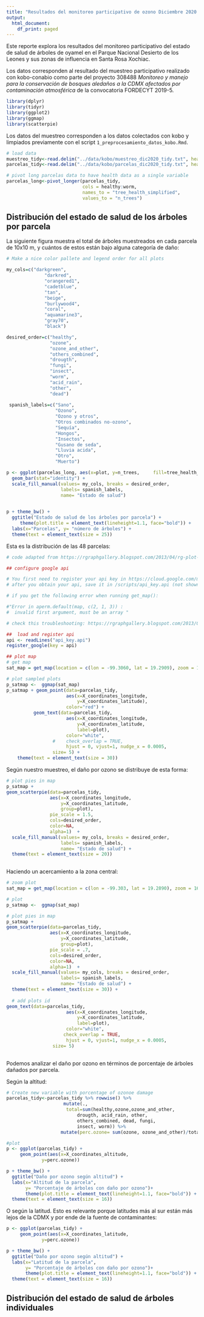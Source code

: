 ```yaml
---
title: "Resultados del monitoreo participativo de ozono Diciembre 2020 - Enero 2021"
output:
  html_document:
    df_print: paged
---
```


Este reporte explora los resultados del monitoreo participativo del estado de salud de árboles de oyamel en el Parque Nacional Desierto de los Leones y sus zonas de influencia en Santa Rosa Xochiac.

Los datos corresponden al resultado del muestreo participativo realizado con kobo-conabio como parte del proyecto 308488 *Monitoreo y manejo para la conservación de bosques aledaños a la CDMX afectados por contaminación atmosférica* de la convocatoria FORDECYT 2019-5.

```r
library(dplyr)
library(tidyr)
library(ggplot2)
library(ggmap)
library(scatterpie)
```

Los datos del muestreo corresponden a los datos colectados con kobo y limpiados previamente con el script `1_preprocesamiento_datos_kobo.Rmd`.

```r
# load data
muestreo_tidy<-read.delim("../data/kobo/muestreo_dic2020_tidy.txt", header = TRUE)
parcelas_tidy<-read.delim("../data/kobo/parcelas_dic2020_tidy.txt", header = TRUE)

# pivot long parcelas data to have health data as a single variable
parcelas_long<-pivot_longer(parcelas_tidy, 
                            cols = healthy:worm, 
                            names_to = "tree_health_simplified",
                            values_to = "n_trees")
```

## Distribución del estado de salud de los árboles por parcela

La siguiente figura muestra el total de árboles muestreados en cada parcela de 10x10 m, y cuántos de estos están bajo alguna categoría de daño:

```r
# Make a nice color pallete and legend order for all plots

my_cols=c("darkgreen", 
              "darkred", 
              "orangered1", 
              "cadetblue", 
              "tan", 
              "beige", 
              "burlywood4", 
              "coral", 
              "aquamarine3", 
              "gray70", 
              "black")

desired_order=c("healthy", 
                "ozone", 
                "ozone_and_other", 
                "others_combined", 
                "drougth", 
                "fungi", 
                "insect", 
                "worm", 
                "acid_rain", 
                "other", 
                "dead")
  
 spanish_labels=c("Sano", 
                  "Ozono", 
                  "Ozono y otros", 
                  "Otros combinados no-ozono", 
                  "Sequía", 
                  "Hongos", 
                  "Insectos", 
                  "Gusano de seda", 
                  "Lluvia acida", 
                  "Otro", 
                  "Muerto")

```



```r
p <- ggplot(parcelas_long, aes(x=plot, y=n_trees,     fill=tree_health_simplified)) +
  geom_bar(stat="identity") +
  scale_fill_manual(values= my_cols, breaks = desired_order,
                    labels= spanish_labels,
                    name= "Estado de salud") 
  

p + theme_bw() +
  ggtitle("Estado de salud de los árboles por parcela") + 
     theme(plot.title = element_text(lineheight=1.1, face="bold")) +
  labs(x="Parcelas", y= "número de árboles") +
  theme(text = element_text(size = 25)) 

```

Esta es la distribución de las 48 parcelas:

```r

# code adapted from https://rgraphgallery.blogspot.com/2013/04/rg-plot-pie-over-google-map.html

## configure google api

# You first need to register your api key in https://cloud.google.com/maps-platform/#get-started and follow instructions. The geocoding API is a free service, but you nevertheless need to associate a credit card with the account. Please note that the Google Maps API is not a free service. There is a free allowance of 40,000 calls to the geocoding API per month, and beyond that calls are $0.005 each.
# after you obtain your api, save it in /scripts/api_key.api (not shown in this repo por obvious reasons).

# if you get the following error when running get_map():

#"Error in aperm.default(map, c(2, 1, 3)) : 
#  invalid first argument, must be an array " 

# check this troubleshooting: https://rgraphgallery.blogspot.com/2013/04/rg-plot-pie-over-google-map.html

##  load and register api
api <- readLines("api_key.api")
register_google(key = api)

## plot map
# get map
sat_map = get_map(location = c(lon = -99.3060, lat = 19.2909), zoom = 14, maptype = 'satellite', source = "google")

# plot sampled plots
p_satmap <-  ggmap(sat_map)
p_satmap + geom_point(data=parcelas_tidy,
                      aes(x=X_coordinates_longitude,
                          y=X_coordinates_latitude),
                      color="red") +
          geom_text(data=parcelas_tidy,
                      aes(x=X_coordinates_longitude,
                          y=X_coordinates_latitude,
                          label=plot),
                      color="white",
                 #    check_overlap = TRUE,
                      hjust = 0, vjust=1, nudge_x = 0.0005,
                 size= 5) +
    theme(text = element_text(size = 30)) 
```


Según nuestro muestreo, el daño por ozono se distribuye de esta forma:

```r

# plot pies in map
p_satmap +
geom_scatterpie(data=parcelas_tidy,
                aes(x=X_coordinates_longitude,
                    y=X_coordinates_latitude,
                    group=plot),
                pie_scale = 1.5,
                cols=desired_order,
                color=NA,
                alpha=1)  +
  scale_fill_manual(values= my_cols, breaks = desired_order,
                    labels= spanish_labels,
                    name= "Estado de salud") +
  theme(text = element_text(size = 20))
  
```


Haciendo un acercamiento a la zona central:


```r

# zoom plot
sat_map = get_map(location = c(lon = -99.303, lat = 19.2890), zoom = 16, maptype = 'satellite', source = "google")

# plot
p_satmap <-  ggmap(sat_map)

# plot pies in map
p_satmap +
geom_scatterpie(data=parcelas_tidy,
                aes(x=X_coordinates_longitude,
                    y=X_coordinates_latitude,
                    group=plot),
                pie_scale = .7,
                cols=desired_order,
                color=NA,
                alpha=1)  +
  scale_fill_manual(values= my_cols, breaks = desired_order,
                    labels= spanish_labels,
                    name= "Estado de salud") +
  theme(text = element_text(size = 30)) +
  
  # add plots id
geom_text(data=parcelas_tidy,
                      aes(x=X_coordinates_longitude,
                          y=X_coordinates_latitude,
                          label=plot),
                      color="white",
                     check_overlap = TRUE,
                      hjust = 0, vjust=1, nudge_x = 0.0005,
                 size= 5)
  
```


Podemos analizar el daño por ozono en términos de porcentaje de árboles dañados por parcela. 

Según la altitud:

```r

# Create new variable with porcentage of ozonoe damage
parcelas_tidy<-parcelas_tidy %>% rowwise() %>% 
                     mutate(., 
                      total=sum(healthy,ozone,ozone_and_other,
                          drougth, acid_rain, other,
                          others_combined, dead, fungi,
                          insect, worm)) %>%
                    mutate(perc.ozone= sum(ozone, ozone_and_other)/total)

#plot
p <- ggplot(parcelas_tidy) +
     geom_point(aes(x=X_coordinates_altitude,
             y=perc.ozone))

p + theme_bw() +
  ggtitle("Daño por ozono según altitud") + 
  labs(x="Altitud de la parcela", 
       y= "Porcentaje de árboles con daño por ozono")+
       theme(plot.title = element_text(lineheight=1.1, face="bold")) +
  theme(text = element_text(size = 16)) 


```

O según la latitud. Esto es relevante porque latitudes más al sur están más lejos de la CDMX y por ende de la fuente de contaminantes:

```r
p <- ggplot(parcelas_tidy) +
     geom_point(aes(x=X_coordinates_latitude,
             y=perc.ozone))

p + theme_bw() +
  ggtitle("Daño por ozono según altitud") + 
  labs(x="Latitud de la parcela", 
       y= "Porcentaje de árboles con daño por ozono")+
       theme(plot.title = element_text(lineheight=1.1, face="bold")) +
  theme(text = element_text(size = 16)) 
```




## Distribución del estado de salud de árboles individuales


